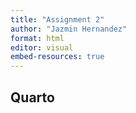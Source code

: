 ```yaml
---
title: "Assignment 2"
author: "Jazmin Hernandez"
format: html
editor: visual
embed-resources: true 
---
```


## Quarto
